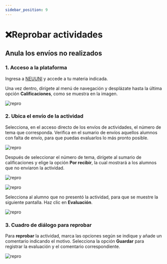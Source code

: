 ```yaml
---
sidebar_position: 9
---
```



# ❌Reprobar actividades

## Anula los envíos no realizados

### 1. Acceso a la plataforma

Ingresa a [NEUUNI](https://unineuuni.edu.mx/) y accede a tu materia indicada. 

Una vez dentro, dirígete al menú de navegación y desplázate hasta la última opción **Calificaciones**, como se muestra en la imagen.

![repro](./img/REPRO2.jpg)

### 2. Ubica el envío de la actividad

Selecciona, en el acceso directo de los envíos de actividades, el número de tema que corresponda. Verifica en el sumario de envíos aquellos alumnos
con falta de envío, para que puedas evaluarlos lo más pronto posible.

![repro](./img/repro18.jpg)

Después de seleccionar el número de tema, dirígete al sumario de calificaciones y elige la opción **Por recibir**, la cual mostrará a los alumnos que no enviaron la actividad.

![repro](./img/repro5.jpg)

![repro](./img/reprobar9.jpg)

Selecciona al alumno que no presentó la actividad, para que se muestre la siguiente pantalla. Haz clic en **Evaluación**.

![repro](./img/repro10.jpg)

### 3. Cuadro de diálogo para reprobar

Para **reprobar** la actividad, marca las opciones según se indique y añade un comentario indicando el motivo.
Selecciona la opción **Guardar** para registrar la evaluación y el comentario correspondiente.

![repro](./img/REPRO16.jpg)

